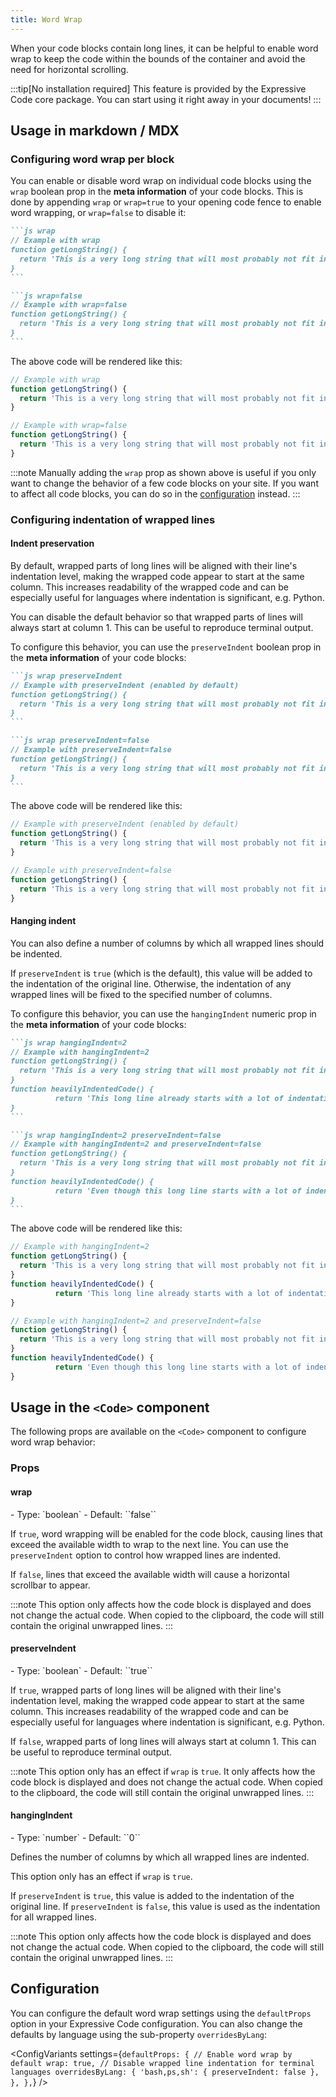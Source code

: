 ```yaml
---
title: Word Wrap
---
```



When your code blocks contain long lines, it can be helpful to enable word wrap to keep the code within the bounds of the container and avoid the need for horizontal scrolling.

:::tip[No installation required]
This feature is provided by the Expressive Code core package. You can start using it right away in your documents!
:::

## Usage in markdown / MDX

### Configuring word wrap per block

You can enable or disable word wrap on individual code blocks using the `wrap` boolean prop in the **meta information** of your code blocks. This is done by appending `wrap` or `wrap=true` to your opening code fence to enable word wrapping, or `wrap=false` to disable it:

````md ins=/(?\<=&#96;.*)wrap\S*/
```js wrap
// Example with wrap
function getLongString() {
  return 'This is a very long string that will most probably not fit into the available space unless the container is extremely wide'
}
```

```js wrap=false
// Example with wrap=false
function getLongString() {
  return 'This is a very long string that will most probably not fit into the available space unless the container is extremely wide'
}
```
````

The above code will be rendered like this:

```js wrap
// Example with wrap
function getLongString() {
  return 'This is a very long string that will most probably not fit into the available space unless the container is extremely wide'
}
```

```js wrap=false
// Example with wrap=false
function getLongString() {
  return 'This is a very long string that will most probably not fit into the available space unless the container is extremely wide'
}
```

:::note
Manually adding the `wrap` prop as shown above is useful if you only want to change the behavior of a few code blocks on your site. If you want to affect all code blocks, you can do so in the [configuration](#configuration) instead.
:::

### Configuring indentation of wrapped lines

#### Indent preservation

By default, wrapped parts of long lines will be aligned with their line's indentation level, making the wrapped code appear to start at the same column. This increases readability of the wrapped code and can be especially useful for languages where indentation is significant, e.g. Python.

You can disable the default behavior so that wrapped parts of lines will always start at column 1. This can be useful to reproduce terminal output.

To configure this behavior, you can use the `preserveIndent` boolean prop in the **meta information** of your code blocks:

````md ins=/(?\<=&#96;.*)preserveIndent\S*/
```js wrap preserveIndent
// Example with preserveIndent (enabled by default)
function getLongString() {
  return 'This is a very long string that will most probably not fit into the available space unless the container is extremely wide'
}
```

```js wrap preserveIndent=false
// Example with preserveIndent=false
function getLongString() {
  return 'This is a very long string that will most probably not fit into the available space unless the container is extremely wide'
}
```
````

The above code will be rendered like this:

```js wrap preserveIndent
// Example with preserveIndent (enabled by default)
function getLongString() {
  return 'This is a very long string that will most probably not fit into the available space unless the container is extremely wide'
}
```

```js wrap preserveIndent=false
// Example with preserveIndent=false
function getLongString() {
  return 'This is a very long string that will most probably not fit into the available space unless the container is extremely wide'
}
```

#### Hanging indent

You can also define a number of columns by which all wrapped lines should be indented.

If `preserveIndent` is `true` (which is the default), this value will be added to the indentation of the original line. Otherwise, the indentation of any wrapped lines will be fixed to the specified number of columns.

To configure this behavior, you can use the `hangingIndent` numeric prop in the **meta information** of your code blocks:

````md ins=/(?\<=&#96;.*)hangingIndent\S*/
```js wrap hangingIndent=2
// Example with hangingIndent=2
function getLongString() {
  return 'This is a very long string that will most probably not fit into the available space unless the container is extremely wide'
}
function heavilyIndentedCode() {
          return 'This long line already starts with a lot of indentation, and its wrapped parts will be indented by 2 additional columns due to hangingIndent=2'
}
```

```js wrap hangingIndent=2 preserveIndent=false
// Example with hangingIndent=2 and preserveIndent=false
function getLongString() {
  return 'This is a very long string that will most probably not fit into the available space unless the container is extremely wide'
}
function heavilyIndentedCode() {
          return 'Even though this long line starts with a lot of indentation, its wrapped parts will only be indented by 2 columns due to the combination of hangingIndent=2 and preserveIndent=false'
}
```
````

The above code will be rendered like this:

```js wrap hangingIndent=2
// Example with hangingIndent=2
function getLongString() {
  return 'This is a very long string that will most probably not fit into the available space unless the container is extremely wide'
}
function heavilyIndentedCode() {
          return 'This long line already starts with a lot of indentation, and its wrapped parts will be indented by 2 additional columns due to hangingIndent=2'
}
```

```js wrap hangingIndent=2 preserveIndent=false
// Example with hangingIndent=2 and preserveIndent=false
function getLongString() {
  return 'This is a very long string that will most probably not fit into the available space unless the container is extremely wide'
}
function heavilyIndentedCode() {
          return 'Even though this long line starts with a lot of indentation, its wrapped parts will only be indented by 2 columns due to the combination of hangingIndent=2 and preserveIndent=false'
}
```

## Usage in the `<Code>` component

The following props are available on the `<Code>` component to configure word wrap behavior:

### Props

#### wrap

<PropertySignature>
- Type: `boolean`
- Default: ``false``
</PropertySignature>

If `true`, word wrapping will be enabled for the code block, causing lines that exceed the available width to wrap to the next line. You can use the `preserveIndent` option to control how wrapped lines are indented.

If `false`, lines that exceed the available width will cause a horizontal scrollbar to appear.

:::note
This option only affects how the code block is displayed and does not change the actual code. When copied to the clipboard, the code will still contain the original unwrapped lines.
:::

#### preserveIndent

<PropertySignature>
- Type: `boolean`
- Default: ``true``
</PropertySignature>

If `true`, wrapped parts of long lines will be aligned with their line's indentation level, making the wrapped code appear to start at the same column. This increases readability of the wrapped code and can be especially useful for languages where indentation is significant, e.g. Python.

If `false`, wrapped parts of long lines will always start at column 1. This can be useful to reproduce terminal output.

:::note
This option only has an effect if `wrap` is `true`. It only affects how the code block is displayed and does not change the actual code. When copied to the clipboard, the code will still contain the original unwrapped lines.
:::

#### hangingIndent

<PropertySignature>
- Type: `number`
- Default: ``0``
</PropertySignature>

Defines the number of columns by which all wrapped lines are indented.

This option only has an effect if `wrap` is `true`.

If `preserveIndent` is `true`, this value is added to the indentation of the original line. If `preserveIndent` is `false`, this value is used as the indentation for all wrapped lines.

:::note
This option only affects how the code block is displayed and does not change the actual code. When copied to the clipboard, the code will still contain the original unwrapped lines.
:::

## Configuration

You can configure the default word wrap settings using the `defaultProps` option in your Expressive Code configuration. You can also change the defaults by language using the sub-property `overridesByLang`:

<ConfigVariants
  settings={`
    defaultProps: {
      // Enable word wrap by default
      wrap: true,
      // Disable wrapped line indentation for terminal languages
      overridesByLang: {
        'bash,ps,sh': { preserveIndent: false },
      },
    },
  `}
/>
